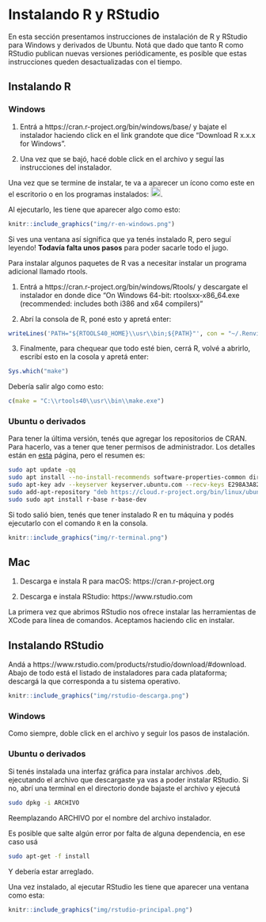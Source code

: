 # Instalando R y RStudio

En esta sección presentamos instrucciones de instalación de R y RStudio para Windows y derivados de Ubuntu. 
Notá que dado que tanto R como RStudio publican nuevas versiones periódicamente, es posible que estas instrucciones queden desactualizadas con el tiempo. 

## Instalando R {-}

### Windows {-}

1. Entrá a https://cran.r-project.org/bin/windows/base/ y bajate el instalador haciendo click en el link grandote que dice “Download R x.x.x for Windows”. 


2. Una vez que se bajó, hacé doble click en el archivo y seguí las instrucciones del instalador.

Una vez que se termine de instalar, te va a aparecer un ícono como este en el escritorio o en los programas instalados: ![Logo de R](img/r-logo.jpeg){height=20px}.

Al ejecutarlo, les tiene que aparecer algo como esto: 

```r
knitr::include_graphics("img/r-en-windows.png")
```

Si ves una ventana así significa que ya tenés instalado R, pero seguí leyendo! 
**Todavía falta unos pasos** para poder sacarle todo el jugo.

Para instalar algunos paquetes de R vas a necesitar instalar un programa adicional llamado rtools. 

1. Entrá a https://cran.r-project.org/bin/windows/Rtools/ y descargate el instalador en donde dice "On Windows 64-bit:  rtoolsxx-x86_64.exe (recommended: includes both i386 and x64 compilers)"

2. Abrí la consola de R, poné esto y apretá enter:

```r
writeLines('PATH="${RTOOLS40_HOME}\\usr\\bin;${PATH}"', con = "~/.Renviron")
```

3. Finalmente, para chequear que todo esté bien, cerrá R, volvé a abrirlo, escribí esto en la cosola y apretá enter:

```r
Sys.which("make")
```

Debería salir algo como esto:
```r
c(make = "C:\\rtools40\\usr\\bin\\make.exe")
```


### Ubuntu o derivados {-}

Para tener la última versión, tenés que agregar los repositorios de CRAN. Para hacerlo, vas a tener que tener permisos de administrador. 
Los detalles están en [esta](https://cran.r-project.org/bin/linux/ubuntu/) página, pero el resumen es:

```bash
sudo apt update -qq
sudo apt install --no-install-recommends software-properties-common dirmngr
sudo apt-key adv --keyserver keyserver.ubuntu.com --recv-keys E298A3A825C0D65DFD57CBB651716619E084DAB9
sudo add-apt-repository "deb https://cloud.r-project.org/bin/linux/ubuntu $(lsb_release -cs)-cran40/"
sudo sudo apt install r-base r-base-dev
```

Si todo salió bien, tenés que tener instalado R en tu máquina y podés ejecutarlo con el comando `R` en la consola.


```r
knitr::include_graphics("img/r-terminal.png")
```

## Mac

1. Descarga e instala R para macOS: https://cran.r-project.org

2. Descarga e instala RStudio: https://www.rstudio.com

La primera vez que abrimos RStudio nos ofrece instalar las herramientas de XCode para línea de comandos. Aceptamos haciendo clic en instalar.

## Instalando RStudio {-}

Andá a https://www.rstudio.com/products/rstudio/download/#download. 
Abajo de todo está el listado de instaladores para cada plataforma; descargá la que corresponda a tu sistema operativo.


```r
knitr::include_graphics("img/rstudio-descarga.png")
```


### Windows {-}

Como siempre, doble click en el archivo y seguir los pasos de instalación.

### Ubuntu o derivados {-}

Si tenés instalada una interfaz gráfica para instalar archivos .deb, ejecutando el archivo que descargaste ya vas a poder instalar RStudio. 
Si no, abrí una terminal en el directorio donde bajaste el archivo y ejecutá

```bash
sudo dpkg -i ARCHIVO
```

Reemplazando ARCHIVO por el nombre del archivo instalador.

Es posible que salte algún error por falta de alguna dependencia, en ese caso usá

```bash
sudo apt-get -f install
```

Y debería estar arreglado.

Una vez instalado, al ejecutar RStudio les tiene que aparecer una ventana como esta:

```r
knitr::include_graphics("img/rstudio-principal.png")
```